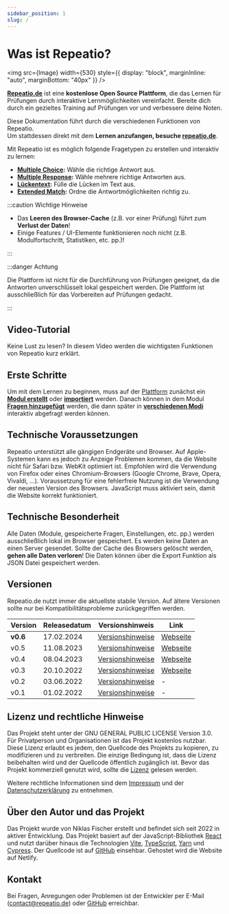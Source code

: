 ```yaml
---
sidebar_position: 1
slug: /
---
```



# Was ist Repeatio?

<img src={Image} width={530} style={{ display: "block", marginInline: "auto", marginBottom: "40px" }} />

**[Repeatio.de](https://repeatio.de)** ist eine **kostenlose Open Source Plattform**, die das Lernen für Prüfungen durch interaktive Lernmöglichkeiten vereinfacht.
Bereite dich durch ein gezieltes Training auf Prüfungen vor und verbessere deine Noten.

Diese Dokumentation führt durch die verschiedenen Funktionen von Repeatio.  
Um stattdessen direkt mit dem **Lernen anzufangen, besuche [repeatio.de](https://repeatio.de)**.

Mit Repeatio ist es möglich folgende Fragetypen zu erstellen und interaktiv zu lernen:

- **[Multiple Choice](/question-types#multiple-choice):** Wähle die richtige Antwort aus.
- **[Multiple Response](/question-types#multiple-response):** Wähle mehrere richtige Antworten aus.
- **[Lückentext](/question-types#lückentext-gap-text):** Fülle die Lücken im Text aus.
- **[Extended Match](/question-types#erweiterte-zuordnungsaufgabe-extended-match):** Ordne die Antwortmöglichkeiten richtig zu.

:::caution Wichtige Hinweise

- Das **Leeren des Browser-Cache** (z.B. vor einer Prüfung) führt zum **Verlust der Daten**!
- Einige Features / UI-Elemente funktionieren noch nicht (z.B. Modulfortschritt, Statistiken, etc. pp.)!

:::

:::danger Achtung

Die Plattform ist nicht für die Durchführung von Prüfungen geeignet, da die Antworten unverschlüsselt lokal gespeichert werden. Die Plattform ist ausschließlich für das Vorbereiten auf Prüfungen gedacht.

:::

## Video-Tutorial

Keine Lust zu lesen? In diesem Video werden die wichtigsten Funktionen von Repeatio kurz erklärt.

<VideoTutorial />

## Erste Schritte

Um mit dem Lernen zu beginnen, muss auf der [Plattform](https://repeatio.de) zunächst ein **[Modul erstellt](./module/add-module#modul-erstellen)** oder **[importiert](/module/add-module#modul-importieren)** werden. Danach können in dem Modul **[Fragen hinzugefügt](./questions/add-question)** werden, die dann später in **[verschiedenen Modi](./modes)** interaktiv abgefragt werden können.

## Technische Voraussetzungen

Repeatio unterstützt alle gängigen Endgeräte und Browser. Auf Apple-Systemen kann es jedoch zu Anzeige Problemen kommen, da die Website nicht für Safari bzw. WebKit optimiert ist. Empfohlen wird die Verwendung von Firefox oder eines Chromium-Browsers (Google Chrome, Brave, Opera, Vivaldi, ...). Voraussetzung für eine fehlerfreie Nutzung ist die Verwendung der neuesten Version des Browsers. JavaScript muss aktiviert sein, damit die Website korrekt funktioniert.

## Technische Besonderheit

Alle Daten (Module, gespeicherte Fragen, Einstellungen, etc. pp.) werden ausschließlich lokal im Browser gespeichert. Es werden keine Daten an einen Server gesendet. Sollte der Cache des Browsers gelöscht werden, **gehen alle Daten verloren**! Die Daten können über die Export Funktion als JSON Datei gespeichert werden.

## Versionen

Repeatio.de nutzt immer die aktuellste stabile Version. Auf ältere Versionen sollte nur bei Kompatibilitätsprobleme zurückgegriffen werden.

<table>
  <thead>
    <tr>
      <th>Version</th>
      <th>Releasedatum</th>
      <th>Versionshinweis</th>
      <th>Link</th>
    </tr>
  </thead>
  <tbody>
    <tr>
      <td><b>v0.6</b></td>
      <td>17.02.2024</td>
      <td><a href="https://github.com/Rllyyy/repeatio/releases/tag/v0.6">Versionshinweise</a></td>
      <td><a href="https://repeatio.de">Webseite</a></td>
    </tr>
    <tr>
      <td>v0.5</td>
      <td>11.08.2023</td>
      <td><a href="https://github.com/Rllyyy/repeatio/releases/tag/v0.5">Versionshinweise</a></td>
      <td><a href="https://release-v0-5--repeatio.netlify.app/">Webseite</a></td>
    </tr>
    <tr>
      <td>v0.4</td>
      <td>08.04.2023</td>
      <td><a href="https://github.com/Rllyyy/repeatio/releases/tag/v0.4">Versionshinweise</a></td>
      <td><a href="https://release-v0-4--repeatio.netlify.app/">Webseite</a></td>
    </tr>
    <tr>
      <td>v0.3</td>
      <td>20.10.2022</td>
      <td><a href="https://github.com/Rllyyy/repeatio/releases/tag/v0.3">Versionshinweise</a></td>
      <td><a href="https://release-v0-3--repeatio.netlify.app/">Webseite</a></td>
    </tr>
    <tr>
      <td>v0.2</td>
      <td>03.06.2022</td>
      <td><a href="https://github.com/Rllyyy/repeatio/releases/tag/v0.2">Versionshinweise</a></td>
      <td>-</td>
    </tr>
    <tr>
      <td>v0.1</td>
      <td>01.02.2022</td>
      <td><a href="https://github.com/Rllyyy/repeatio/releases/tag/v0.1">Versionshinweise</a></td>
      <td>-</td>
    </tr>
  </tbody>

</table>

## Lizenz und rechtliche Hinweise

Das Projekt steht unter der GNU GENERAL PUBLIC LICENSE Version 3.0.
Für Privatperson und Organisationen ist das Projekt kostenlos nutzbar.
Diese Lizenz erlaubt es jedem, den Quellcode des Projekts zu kopieren, zu modifizieren und zu verbreiten. Die einzige Bedingung ist, dass die Lizenz beibehalten wird und der Quellcode öffentlich zugänglich ist. Bevor das Projekt kommerziell genutzt wird, sollte die [Lizenz](https://github.com/Rllyyy/repeatio/blob/main/LICENSE) gelesen werden.

Weitere rechtliche Informationen sind dem [Impressum](https://repeatio.de/legal-notice) und der [Datenschutzerklärung](https://repeatio.de/privacy) zu entnehmen.

## Über den Autor und das Projekt

Das Projekt wurde von Niklas Fischer erstellt und befindet sich seit 2022 in aktiver Entwicklung.
Das Projekt basiert auf der JavaScript-Bibliothek [React](https://react.dev/) und nutzt darüber hinaus die Technologien [Vite](https://vitejs.dev/), [TypeScript](https://www.typescriptlang.org/), [Yarn](https://yarnpkg.com/) und [Cypress](https://www.cypress.io/). Der Quellcode ist auf [GitHub](https://github.com/Rllyyy/repeatio) einsehbar. Gehostet wird die Website auf Netlify.

## Kontakt

Bei Fragen, Anregungen oder Problemen ist der Entwickler per E-Mail ([contact@repeatio.de](mailto:contact@repeatio.de)) oder [GitHub](https://github.com/Rllyyy/repeatio) erreichbar.

